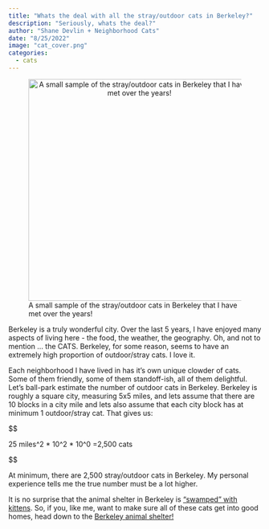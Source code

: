 ```yaml
---
title: "Whats the deal with all the stray/outdoor cats in Berkeley?"
description: "Seriously, whats the deal?"
author: "Shane Devlin + Neighborhood Cats"
date: "8/25/2022"
image: "cat_cover.png"
categories:
  - cats
---
```


![A small sample of the stray/outdoor cats in Berkeley that I have met over the years!](Berk_cats.png){style="text-align: center;" width="442"}

Berkeley is a truly wonderful city. Over the last 5 years, I have enjoyed many aspects of living here - the food, the weather, the geography. Oh, and not to mention ... the CATS. Berkeley, for some reason, seems to have an extremely high proportion of outdoor/stray cats. I love it.

Each neighborhood I have lived in has it's own unique clowder of cats. Some of them friendly, some of them standoff-ish, all of them delightful. Let's ball-park estimate the number of outdoor cats in Berkeley. Berkeley is roughly a square city, measuring 5x5 miles, and lets assume that there are 10 blocks in a city mile and lets also assume that each city block has at minimum 1 outdoor/stray cat. That gives us:

$$

25 miles^2 * 10^2  \frac{blocks}{mile^2} * 10^0 \frac{cats}{block}=2,500 cats

$$ 

At minimum, there are 2,500 stray/outdoor cats in Berkeley. My personal experience tells me the true number must be a lot higher.

It is no surprise that the animal shelter in Berkeley is ["swamped" with kittens](https://www.berkeleyside.org/2022/07/13/berkeley-animal-shelter-overcrowded-with-cats). So, if you, like me, want to make sure all of these cats get into good homes, head down to the [Berkeley animal shelter!](https://berkeleyca.gov/community-recreation/animal-care-services/adopt-pet)
